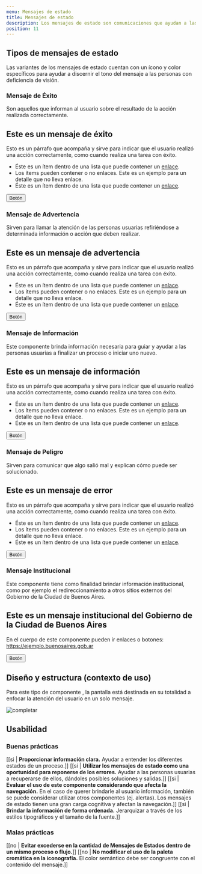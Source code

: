 ```yaml
---
menu: Mensajes de estado
title: Mensajes de estado
description: Los mensajes de estado son comunicaciones que ayudan a las personas usuarias a tomar decisiones premeditadas. Informan que algo ha ocurrido o va a ocurrir y tal vez requieran de su acción. También, sirven para reducir la incertidumbre y evitar que los usuarios cometan errores.
position: 11
---
```


## Tipos de mensajes de estado

Las variantes de los mensajes de estado cuentan con un ícono y color específicos para ayudar a discernir el tono del mensaje a las personas con deficiencia de visión.

### Mensaje de Éxito

Son aquellos que informan al usuario sobre el resultado de la acción realizada correctamente.

<div class="content-1">
  <div class="status status-success">
    <h2 class="status-title">Este es un mensaje de éxito</h2>
    <p class="status-text">
      Esto es un párrafo que acompaña y sirve para indicar que el usuario realizó una acción correctamente, como cuando
      realiza una tarea con éxito.
    </p>
    <ul class="status-list">
      <li>
        Éste es un ítem dentro de una lista que puede contener un <a href="#">enlace</a>.
      </li>
      <li>Los ítems pueden contener o no enlaces. Este es un ejemplo para un detalle que no lleva enlace.</li>
      <li>
        Éste es un ítem dentro de una lista que puede contener un <a href="#">enlace</a>.
      </li>
    </ul>
    <button type="button" class="btn btn-secondary">
      Botón
    </button>
  </div>
</div>

### Mensaje de Advertencia

Sirven para llamar la atención de las personas usuarias refiriéndose a determinada información o acción que deben realizar.

<div class="content-1">
  <div class="status status-primary">
    <h2 class="status-title">Este es un mensaje de advertencia</h2>
    <p class="status-text">
      Esto es un párrafo que acompaña y sirve para indicar que el usuario realizó una acción correctamente, como cuando
      realiza una tarea con éxito.
    </p>
    <ul class="status-list">
      <li>
        Éste es un ítem dentro de una lista que puede contener un <a href="#">enlace</a>.
      </li>
      <li>Los ítems pueden contener o no enlaces. Este es un ejemplo para un detalle que no lleva enlace.</li>
      <li>
        Éste es un ítem dentro de una lista que puede contener un <a href="#">enlace</a>.
      </li>
    </ul>
    <button type="button" class="btn btn-secondary">
      Botón
    </button>
  </div>
</div>

### Mensaje de Información

Este componente brinda información necesaria para guiar y ayudar a las personas usuarias a finalizar un proceso o iniciar uno nuevo.

<div class="content-1">
  <div class="status status-info">
    <h2 class="status-title">Este es un mensaje de información</h2>
    <p class="status-text">
      Esto es un párrafo que acompaña y sirve para indicar que el usuario realizó una acción correctamente, como cuando
      realiza una tarea con éxito.
    </p>
    <ul class="status-list">
      <li>
        Éste es un ítem dentro de una lista que puede contener un <a href="#">enlace</a>.
      </li>
      <li>Los ítems pueden contener o no enlaces. Este es un ejemplo para un detalle que no lleva enlace.</li>
      <li>
        Éste es un ítem dentro de una lista que puede contener un <a href="#">enlace</a>.
      </li>
    </ul>
    <button type="button" class="btn btn-secondary">
      Botón
    </button>
  </div>
</div>

### Mensaje de Peligro

Sirven para comunicar que algo salió mal y explican cómo puede ser solucionado.

<div class="content-1">
  <div class="status status-danger">
    <h2 class="status-title">Este es un mensaje de error</h2>
    <p class="status-text">
      Esto es un párrafo que acompaña y sirve para indicar que el usuario realizó una acción correctamente, como cuando
      realiza una tarea con éxito.
    </p>
    <ul class="status-list">
      <li>
        Éste es un ítem dentro de una lista que puede contener un <a href="#">enlace</a>.
      </li>
      <li>Los ítems pueden contener o no enlaces. Este es un ejemplo para un detalle que no lleva enlace.</li>
      <li>
        Éste es un ítem dentro de una lista que puede contener un <a href="#">enlace</a>.
      </li>
    </ul>
    <button type="button" class="btn btn-secondary">
      Botón
    </button>
  </div>
</div>

### Mensaje Institucional

Este componente tiene como finalidad brindar información institucional, como por ejemplo el redireccionamiento a otros sitios externos del Gobierno de la Ciudad de Buenos Aires.

<div class="content-1">
  <div class="status status-institutional">
    <h2 class="status-title">Este es un mensaje institucional del Gobierno de la Ciudad de Buenos Aires</h2>
    <p class="status-text">
      En el cuerpo de este componente pueden ir enlaces o botones: <a href="#">https://ejemplo.buenosaires.gob.ar</a>
    </p>
    <button type="button" class="btn btn-outline-link">
      Botón
    </button>
  </div>
</div>

## Diseño y estructura (contexto de uso)

Para este tipo de componente , la pantalla está destinada en su totalidad a enfocar la atención del usuario en un solo mensaje.

![completar](/componentes/mensajedeestado/diagrama.svg)

## Usabilidad

### Buenas prácticas

[[si | **Proporcionar información clara.** Ayudar a entender los diferentes estados de un proceso.]]
[[si | **Utilizar los mensajes de estado como una oportunidad para reponerse de los errores.** Ayudar a las personas usuarias a recuperarse de ellos, dándoles posibles soluciones y salidas.]]
[[si | **Evaluar el uso de este componente considerando que afecta la navegación.** En el caso de querer brindarle al usuario información, también se puede considerar utilizar otros componentes (ej. alertas). Los mensajes de estado tienen una gran carga cognitiva y afectan la navegación.]]
[[si | **Brindar la información de forma ordenada.** Jerarquizar a través de los estilos tipográficos y el tamaño de la fuente.]]

### Malas prácticas

[[no | **Evitar excederse en la cantidad de Mensajes de Estados dentro de un mismo proceso o flujo.**]]
[[no | **No modificar el uso de la paleta cromática en la iconografía.** El color semántico debe ser congruente con el contenido del mensaje.]]
